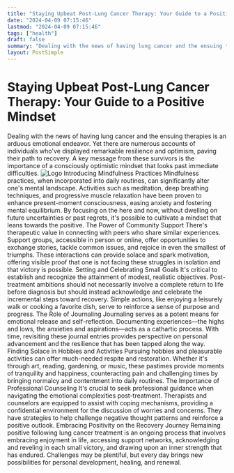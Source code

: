 ```yaml
---
title: "Staying Upbeat Post-Lung Cancer Therapy: Your Guide to a Positive Mindset"
date: "2024-04-09 07:15:46"
lastmod: "2024-04-09 07:15:46"
tags: ["health"]
draft: false
summary: "Dealing with the news of having lung cancer and the ensuing therapies is an arduous emotional endeavor. Yet there are numerous accounts of individuals who've displayed remarkable resilience and optimism, paving their path to recovery. A key message from these survivors is the importance of a consciously optimistic mindset that looks past immediate difficulties."
layout: PostSimple
---
```

# Staying Upbeat Post-Lung Cancer Therapy: Your Guide to a Positive Mindset
Dealing with the news of having lung cancer and the ensuing therapies is an arduous emotional endeavor. Yet there are numerous accounts of individuals who've displayed remarkable resilience and optimism, paving their path to recovery. A key message from these survivors is the importance of a consciously optimistic mindset that looks past immediate difficulties.
<img alt="Logo" class="lazyImg" data-src="https://cdn.seniorsselection.com/src_image/7d586560f98bff0548314ee4b3fd7df5.webp" src="/statics/image/loading.webp"/>
Introducing Mindfulness Practices
Mindfulness practices, when incorporated into daily routines, can significantly alter one's mental landscape. Activities such as meditation, deep breathing techniques, and progressive muscle relaxation have been proven to enhance present-moment consciousness, easing anxiety and fostering mental equilibrium. By focusing on the here and now, without dwelling on future uncertainties or past regrets, it's possible to cultivate a mindset that leans towards the positive.
The Power of Community Support
There's therapeutic value in connecting with peers who share similar experiences. Support groups, accessible in person or online, offer opportunities to exchange stories, tackle common issues, and rejoice in even the smallest of triumphs. These interactions can provide solace and spark motivation, offering visible proof that one is not facing these struggles in isolation and that victory is possible.
Setting and Celebrating Small Goals
It's critical to establish and recognize the attainment of modest, realistic objectives. Post-treatment ambitions should not necessarily involve a complete return to life before diagnosis but should instead acknowledge and celebrate the incremental steps toward recovery. Simple actions, like enjoying a leisurely walk or cooking a favorite dish, serve to reinforce a sense of purpose and progress.
The Role of Journaling
Journaling serves as a potent means for emotional release and self-reflection. Documenting experiences—the highs and lows, the anxieties and aspirations—acts as a cathartic process. With time, revisiting these journal entries provides perspective on personal advancement and the resilience that has been tapped along the way.
Finding Solace in Hobbies and Activities
Pursuing hobbies and pleasurable activities can offer much-needed respite and restoration. Whether it's through art, reading, gardening, or music, these pastimes provide moments of tranquility and happiness, counteracting pain and challenging times by bringing normalcy and contentment into daily routines.
The Importance of Professional Counseling
It's crucial to seek professional guidance when navigating the emotional complexities post-treatment. Therapists and counselors are equipped to assist with coping mechanisms, providing a confidential environment for the discussion of worries and concerns. They have strategies to help challenge negative thought patterns and reinforce a positive outlook.
Embracing Positivity on the Recovery Journey
Remaining positive following lung cancer treatment is an ongoing process that involves embracing enjoyment in life, accessing support networks, acknowledging and reveling in each small victory, and drawing upon an inner strength that has endured. Challenges may be plentiful, but every day brings new possibilities for personal development, healing, and renewal.
        
